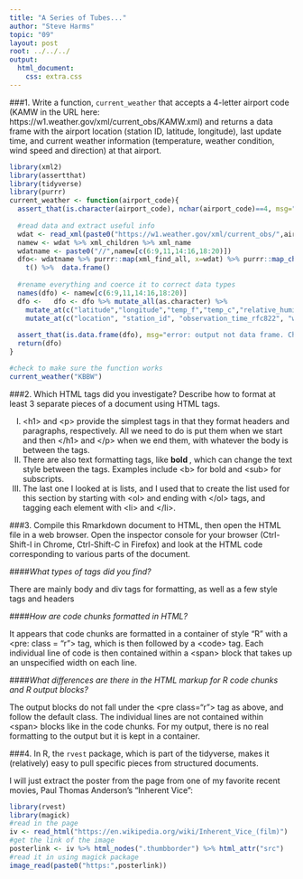---
title: "A Series of Tubes..."
author: "Steve Harms"
topic: "09"
layout: post
root: ../../../
output: 
  html_document: 
    css: extra.css
---

###1.  Write a function, `current_weather` that accepts a 4-letter airport code (KAMW in the URL here: https://w1.weather.gov/xml/current_obs/KAMW.xml) and returns a data frame with the airport location (station ID, latitude, longitude), last update time, and current weather information (temperature, weather condition, wind speed and direction) at that airport.

```{r}
library(xml2)
library(assertthat)
library(tidyverse)
library(purrr)
current_weather <- function(airport_code){
  assert_that(is.character(airport_code), nchar(airport_code)==4, msg="Code is not a character string of length 4")
  
  #read data and extract useful info
  wdat <- read_xml(paste0("https://w1.weather.gov/xml/current_obs/",airport_code,".xml"))
  namew <- wdat %>% xml_children %>% xml_name
  wdatname <- paste0("//",namew[c(6:9,11,14:16,18:20)])
  dfo<- wdatname %>% purrr::map(xml_find_all, x=wdat) %>% purrr::map_chr(xml_text)  %>%
    t() %>%  data.frame()
  
  #rename everything and coerce it to correct data types
  names(dfo) <- namew[c(6:9,11,14:16,18:20)]
  dfo <-   dfo <- dfo %>% mutate_all(as.character) %>%
    mutate_at(c("latitude","longitude","temp_f","temp_c","relative_humidity","wind_degrees","wind_mph"), as.double) %>% 
    mutate_at(c("location", "station_id", "observation_time_rfc822", "wind_dir"), as.character)
  
  assert_that(is.data.frame(dfo), msg="error: output not data frame. Check station_id to make sure it's valid")
  return(dfo)
}

#check to make sure the function works
current_weather("KBBW")
```



###2. Which HTML tags did you investigate? Describe how to format at least 3 separate pieces of a document using HTML tags.
 <ol type="I">

<li> \<h1> and \<p> provide the simplest tags in that they format headers and paragraphs, respectively. All we need to do is put them when we start and then \</h1> and \</p> when we end them, with whatever the body is between the tags.</li>
<li> There are also text formatting tags, like  <b> bold </b>, which can change the text style between the tags. Examples include \<b> for bold and \<sub> for subscripts.</li>
<li> The last one I looked at is lists, and I used that to create the list used for this section by starting with \<ol> and ending with \</ol> tags, and tagging each element with \<li> and \</li>. </li>

</ol> 

###3. Compile this Rmarkdown document to HTML, then open the HTML file in a web browser. Open the inspector console for your browser (Ctrl-Shift-I in Chrome, Ctrl-Shift-C in Firefox) and look at the HTML code corresponding to various parts of the document. <br>

####*What types of tags did you find?* 
    
  There are mainly body and div tags for formatting, as well as a few style tags and headers
    
####*How are code chunks formatted in HTML?*
    
  It appears that code chunks are formatted in a container of style "R" with a \<pre: class = "r"> tag, which is then followed by a \<code> tag. Each individual line of code is then contained within a \<span> block that takes up an unspecified width on each line.
    
####*What differences are there in the HTML markup for R code chunks and R output blocks?*
  
  The output blocks do not fall under the \<pre class="r"> tag as above, and follow the default class. The individual lines are not contained within \<span> blocks like in the code chunks. For my output, there is no real formatting to the output but it is kept in a container. 

###4. In R, the `rvest` package, which is part of the tidyverse, makes it (relatively) easy to pull specific pieces from structured documents.

I will just extract the poster from the page from one of my favorite recent movies, Paul Thomas Anderson's "Inherent Vice":

```{r}
library(rvest)
library(magick)
#read in the page
iv <- read_html("https://en.wikipedia.org/wiki/Inherent_Vice_(film)")
#get the link of the image
posterlink <- iv %>% html_nodes(".thumbborder") %>% html_attr("src")
#read it in using magick package
image_read(paste0("https:",posterlink))
```

